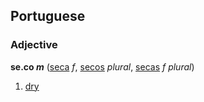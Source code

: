 ==Portuguese==
===Adjective===
'''se.co ''m''''' ([[seca]] ''f'', [[secos]] ''plural'', [[secas]] ''f plural'') 

#[[dry]]